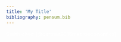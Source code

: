 ```yaml
---
title: 'My Title'
bibliography: pensum.bib
---
```


<font color="white">Smith cited [@gartner2016macroeconomics]</font>

